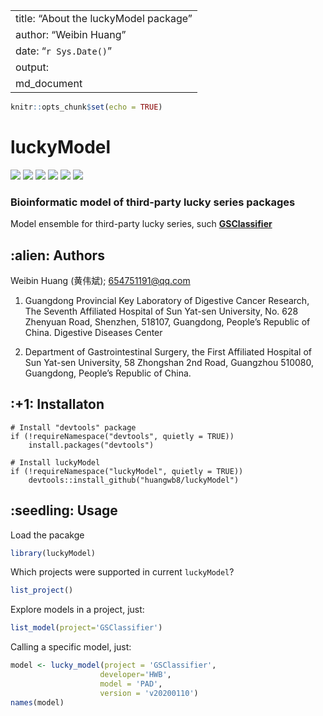 
---
title: "About the luckyModel package"
author: "Weibin Huang"
date: "`r Sys.Date()`"
output:
  md_document
---

```r
knitr::opts_chunk$set(echo = TRUE)
```

# luckyModel

<p align="left">
<a href=""><img src="https://img.shields.io/github/r-package/v/huangwb8/luckyModel"></a>
<a href="https://github.com/huangwb8/luckyModel/blob/master/license.txt"><img src="https://img.shields.io/badge/license-MIT-green"></a>
<a href=""><img src="https://img.shields.io/badge/platform-windows%20%7C%20linux-lightgrey"></a>
<a href=""><img src="https://img.shields.io/github/commit-activity/m/huangwb8/luckyModel"></a>
<a href=""><img src="https://img.shields.io/github/stars/huangwb8/luckyModel?style=social"></a>
<a href="https://github.com/huangwb8/luckyModel/issues"><img src="https://img.shields.io/github/issues-raw/huangwb8/luckyModel"></a>
</p>

###  Bioinformatic model of third-party lucky series packages

Model ensemble for third-party lucky series, such [**GSClassifier**](https://github.com/huangwb8/GSClassifier)

## :alien: Authors

Weibin Huang (黄伟斌);  <654751191@qq.com>

1. Guangdong Provincial Key Laboratory of Digestive Cancer Research, The Seventh Affiliated Hospital of Sun Yat-sen University, No. 628 Zhenyuan Road, Shenzhen, 518107, Guangdong, People’s Republic of China. Digestive Diseases Center

2. Department of Gastrointestinal Surgery, the First Affiliated Hospital of Sun Yat-sen University, 58 Zhongshan 2nd Road, Guangzhou 510080, Guangdong, People’s Republic of China.

## :+1: Installaton

```
# Install "devtools" package
if (!requireNamespace("devtools", quietly = TRUE))
    install.packages("devtools")
    
# Install luckyModel
if (!requireNamespace("luckyModel", quietly = TRUE))
    devtools::install_github("huangwb8/luckyModel")
```

## :seedling: Usage

Load the pacakge
```r
library(luckyModel)

```


Which projects were supported in current `luckyModel`?

```r
list_project()
```

Explore models in a project, just:

```R
list_model(project='GSClassifier')
```

Calling a specific model, just:

```r
model <- lucky_model(project = 'GSClassifier',
                    developer='HWB',
                    model = 'PAD',
                    version = 'v20200110')
names(model)
```


